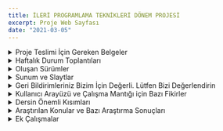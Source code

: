 ```yaml
---
title: İLERİ PROGRAMLAMA TEKNİKLERİ DÖNEM PROJESİ
excerpt: Proje Web Sayfası
date: "2021-03-05"
---
```


<div className="site-4xl-container">

  <details>
    <summary>Proje Teslimi İçin Gereken Belgeler</summary>
    <li>Nihai Ürün (<a
      href="https://jpeg-algorithm.vercel.app/" target="_blank">Sayfaya Git</a>)
    </li>
    <li>Sürüm Kontrol Deposu ve Kaynak Kodlar (<a href="https://github.com/ilkerylmaz/JPEG_algorithm" target="_blank">github
      reposuna git</a>)</li>
    <li>Takım Rehberi (<a href="" target="_blank">pdf</a>)</li>
    <li>Projeye Genel Bakış Dokümanı (<a href="" target="_blank">pdf</a>)</li>
    <li>Zaman Çizelgesi Belgesi (<a
      href="https://drive.google.com/file/d/1IKxAS8hcZ9MjHSBEKSS5YVhc-hqpzvJP/view?usp=sharing" target="_blank">pdf</a>)
    </li>
    <li>Kullanıcı Kılavuzu Dokümanı (<a
      href="" target="_blank">pdf</a>)
    </li>
    <li>Programcı Kılavuzu Dokümanı (<a
      href="" target="_blank">pdf</a>)
    </li>
    <li>Proje Değerlendirme Dokümanı (<a
      href="" target="_blank">pdf</a>)
    </li>
  </details>

</div>

<div className="site-4xl-container">

<details>
  <summary>Haftalık Durum Toplantıları</summary>
  <p>Haftalık Durum Toplantıları
    (<a href="https://www.youtube.com/playlist?list=PLf62ntDK8WLkrjEhzPjJJ2WShpx6SmP3s"
        target="_blank">Tümünü İzle</a>)
  </p>

  <p>Haftalık Durum Toplantısı 1 (19.03.2021) -
    (<a href="https://www.youtube.com/watch?v=jSeorhIIThE"
        target="_blank">izle</a>)
  </p>

  <p>Haftalık Durum Toplantısı 2 (27.03.2021) -
    (<a className="durumt" href="https://www.youtube.com/watch?v=My72eH5JybM"
        target="_blank">izle</a>)
  </p>

  <p>Haftalık Durum Toplantısı 3 (03.04.2021) -
    (<a href="https://www.youtube.com/watch?v=BdOJhUW3lp0"
        target="_blank">izle</a>)
  </p>

  <p>Haftalık Durum Toplantısı 4 (10.04.2021) -
    (<a href="https://www.youtube.com/watch?v=dXjt7DlZtSo"
        target="_blank">izle</a>)
  </p>

  <p>Haftalık Durum Toplantısı 5 (17.04.2021) -
    (<a href="https://www.youtube.com/watch?v=kOSP_4OJUn0"
        target="_blank">izle</a>)
  </p>

  <p>Haftalık Durum Toplantısı 6 (24.04.2021) -
    (<a href="https://www.youtube.com/watch?v=4-GnuoRHMMY"
        target="_blank">izle</a>)
  </p>


  <p>Haftalık Durum Toplantısı 7 (01.05.2021) -
    (<a href="https://www.youtube.com/watch?v=wbo9m9bQrPc"
        target="_blank">izle</a>)
  </p>

  <p>Haftalık Durum Toplantısı 8 (08.05.2021) -
    (<a href="https://www.youtube.com/watch?v=PQhCTZHPX5M"
        target="_blank">izle</a>)
  </p>

  <p>Haftalık Durum Toplantısı 9 (15.05.2021) -
    (<a href="https://www.youtube.com/watch?v=77T_MsWrfcQ"
        target="_blank">izle</a>)
  </p>

  <p> Haftalık Durum Toplantısı 10 (22.05.2021) -
    (<a href="https://youtu.be/TWE37Z2RSDA"
        target="_blank">izle</a>)
  </p>

  <p> Haftalık Durum Toplantısı 11 (29.05.2021) - (izle)
  </p>
</details>

</div>

<div className="site-4xl-container">

  <details>
    <summary>Oluşan Sürümler</summary>
    <li>Versiyon 1 (21.03.2021)
      (<a href="https://jpeg-algorithm-r2hg8snrz-ilkerylmaz.vercel.app/" target="_blank">sayfaya git</a>)
      (<a href="https://github.com/ilkerylmaz/JPEG_algorithm/commit/e9a7f882b999fce87981dbbe72151c1526c6ecdf" target="_blank">kodları incele</a>)
    </li>
    <li>Versiyon 2 (31.03.2021)
      ( <a href="https://jpeg-algorithm-kk7ty5m14-ilkerylmaz.vercel.app/" target="_blank">sayfaya git</a> )
      ( <a href="https://github.com/ilkerylmaz/JPEG_algorithm/commit/d6325762f511c9c9359c52db98493660f38f0b8b" target="_blank">kodları incele</a> )
    </li>
    <li>Versiyon 3 (03.04.20212)
      (<a href="https://jpeg-algorithm-7s6x8y4ni-ilkerylmaz.vercel.app/" target="_blank">sayfaya git</a>)
      (<a href="https://github.com/ilkerylmaz/JPEG_algorithm/commit/950ff925d9c51dea0d0bbd458337aaad43c54e4f" target="_blank">kodları incele</a>)
    </li>
    <li>Versiyon 4 (06.04.2021)
      (<a href="https://jpeg-algorithm-froi4dlrz-ilkerylmaz.vercel.app/" target="_blank">sayfaya git</a>)
      (<a href="https://github.com/ilkerylmaz/JPEG_algorithm/commit/5077291ab6f34169c911cb90d4689fef98c1fa3f" target="_blank">kodları incele</a>)
    </li>
    <li>Versiyon 5 (08.04.2021)
      (<a href="https://jpeg-algorithm-ph6ajaam6-ilkerylmaz.vercel.app/" target="_blank">sayfaya git</a>)
      (<a href="https://github.com/ilkerylmaz/JPEG_algorithm/commit/09783f7aa6d5eabc879b26144981820da9894132" target="_blank">kodları incele</a>)
    </li>
    <li>Versiyon 6 (08.04.2021)
      (<a href="https://jpeg-algorithm-f9dh046ro-ilkerylmaz.vercel.app/" target="_blank">sayfaya git</a>)
      (<a href="https://jpeg-algorithm-f9dh046ro-ilkerylmaz.vercel.app/" target="_blank">kodları incele</a>)
    </li>
    <li>Versiyon 7 (13.04.2021)
      (<a href="https://jpeg-algorithm-ymk0zlj2o-ilkerylmaz.vercel.app/" target="_blank">sayfaya git</a>)
      (<a href="https://github.com/ilkerylmaz/JPEG_algorithm/commit/783b51110a3af3320f10fc452dacb813f9ae5bd9" target="_blank">kodları incele</a>)
    </li>
    <li>Versiyon 8 (14.04.2021)
      (<a href="https://jpeg-algorithm-pfihfce9v-ilkerylmaz.vercel.app/" target="_blank">sayfaya git</a>)
      (<a href="https://github.com/ilkerylmaz/JPEG_algorithm/commit/090b0b768e7d45c3b9f5c2a6f91d5ae3fd820b54" target="_blank">kodları incele</a>)
    </li>
    <li>Versiyon 9 (15.04.2021)
      (<a href="https://jpeg-algorithm-hh1o12ubo-ilkerylmaz.vercel.app/" target="_blank">sayfaya git</a>)
      (<a href="https://github.com/ilkerylmaz/JPEG_algorithm/commit/ba184881ef9ea365f200a2d862167b0d7f5682a2" target="_blank">kodları incele</a>)
    </li>
    <li>Versiyon 10 (23.04.2021)
      (<a href="https://jpeg-algorithm-2ghrp9829-ilkerylmaz.vercel.app/" target="_blank">sayfaya git</a>)
      (<a href="https://github.com/ilkerylmaz/JPEG_algorithm/commit/3c213a8c7215b3d5cbf749f7b21982580ad13271" target="_blank">kodları incele</a>)
    </li>
    <li>Versiyon 11 (25.04.2021)
      (<a href="https://jpeg-algorithm-k2j9emjhv-ilkerylmaz.vercel.app/" target="_blank">sayfaya git</a>)
      (<a href="https://github.com/ilkerylmaz/JPEG_algorithm/commit/52b8bbba621c441288af3f0475ff3a1142564364" target="_blank">kodları incele</a>)
    </li>
    <li>Versiyon 12 (27.04.2021)
      (<a href="https://jpeg-algorithm-30l5g92zd-ilkerylmaz.vercel.app/" target="_blank">sayfaya git</a>)
      (<a href="https://github.com/ilkerylmaz/JPEG_algorithm/commit/00917b973aec6ba4467cce39ee51609516a6a680" target="_blank">kodları incele</a>)
    </li>
    <li>Versiyon 13 (27.04.2021)
      (<a href="https://jpeg-algorithm-ie7orfkuy-ilkerylmaz.vercel.app/" target="_blank">sayfaya git</a>)
      (<a href="https://github.com/ilkerylmaz/JPEG_algorithm/commit/c46232242a69de71edd9e7381e713abf3aa93e8b" target="_blank">kodları incele</a>)
    </li>
    <li>Versiyon 14 (28.04.2021)
      (<a href="https://jpeg-algorithm-q7oh7vjoo-ilkerylmaz.vercel.app/" target="_blank">sayfaya git</a>)
      (<a href="https://github.com/ilkerylmaz/JPEG_algorithm/commit/87a03cb234ed21acecab7a0e35102b34e3961d52" target="_blank">kodları incele</a>)
    </li>
    <li>Versiyon 15 (28.04.2021)
      (<a href="https://jpeg-algorithm-5d2tgldkd-ilkerylmaz.vercel.app/" target="_blank">sayfaya git</a>)
      (<a href="https://github.com/ilkerylmaz/JPEG_algorithm/commit/8a37bc6737d4ff31dd20671827711dd3a20ea5a2" target="_blank">kodları incele</a>)
    </li>
    <li>Versiyon 16 (29.04.2021)
      (<a href="https://jpeg-algorithm-n3xi0ce2o-ilkerylmaz.vercel.app/" target="_blank">sayfaya git</a>)
      (<a href="https://github.com/ilkerylmaz/JPEG_algorithm/commit/7a05f77239918b20d2d3bc6102a25d0af4fb4550" target="_blank">kodları incele</a>)
    </li>
    <li>Versiyon 17 (30.04.2021)
      (<a href="https://jpeg-algorithm-idmkbua99-ilkerylmaz.vercel.app/" target="_blank">sayfaya git</a>)
      (<a href="https://github.com/ilkerylmaz/JPEG_algorithm/commit/bcbeffc81632373b7509586dd6f3bfe84a68198e" target="_blank">kodları incele</a>)
    </li>
    <li>Versiyon 18 (30.04.2021)
      (<a href="https://jpeg-algorithm-1s5e1gaxf-ilkerylmaz.vercel.app/" target="_blank">sayfaya git</a>)
      (<a href="https://github.com/ilkerylmaz/JPEG_algorithm/commit/a58db0dcb446199f1cf9dafd000830b308b061dd" target="_blank">kodları incele</a>)
    </li>
    <li>Versiyon 19 (30.04.2021)
      (<a href="https://jpeg-algorithm-837ga7uqc-ilkerylmaz.vercel.app/" target="_blank">sayfaya git</a>)
      (<a href="https://github.com/ilkerylmaz/JPEG_algorithm/commit/0007dcfa16dfd8f010b2cc184352801c05214539" target="_blank">kodları incele</a>)
    </li>
    <li>Versiyon 20 (30.04.2021)
      (<a href="https://jpeg-algorithm-kxg7ruik0-ilkerylmaz.vercel.app/" target="_blank">sayfaya git</a>)
      (<a href="https://github.com/ilkerylmaz/JPEG_algorithm/commit/0ff9061fd9422b89e4435da15d87de92edb3ebe8" target="_blank">kodları incele</a>)
    </li>
    <li>Versiyon 21 (30.04.2021)
      (<a href="https://jpeg-algorithm-git6mu3bs-ilkerylmaz.vercel.app/" target="_blank">sayfaya git</a>)
      (<a href="https://github.com/ilkerylmaz/JPEG_algorithm/commit/0ff9061fd9422b89e4435da15d87de92edb3ebe8" target="_blank">kodları incele</a>)
    </li>
    <li>Versiyon 22 (06.05.2021)
      (<a href="https://jpeg-algorithm-oas3abl2s-ilkerylmaz.vercel.app/" target="_blank">sayfaya git</a>)
      (<a href="https://github.com/ilkerylmaz/JPEG_algorithm/commit/c32ff2e34585e6a90341049ab981c7745ce24978" target="_blank">kodları incele</a>)
    </li>
    <li>Versiyon 23 (06.05.2021)
      (<a href="https://jpeg-algorithm-62o2y1sch-ilkerylmaz.vercel.app/" target="_blank">sayfaya git</a>)
      (<a href="https://github.com/ilkerylmaz/JPEG_algorithm/commit/67c1f79513f100bd30900e176c7ea5065de8305e" target="_blank">kodları incele</a>)
    </li>
    <li>Versiyon 24 (09.05.2021)
      (<a href="https://jpeg-algorithm-ezp07kzex-ilkerylmaz.vercel.app/" target="_blank">sayfaya git</a>)
      (<a href="https://github.com/ilkerylmaz/JPEG_algorithm/commit/180ea9f59c7a5a52953844625a9c6eafa345c983" target="_blank">kodları incele</a>)
    </li>
    <li>Versiyon 25 (10.05.2021)
      (<a href="https://jpeg-algorithm-qqff5nzw2-ilkerylmaz.vercel.app/" target="_blank">sayfaya git</a>)
      (<a href="https://github.com/ilkerylmaz/JPEG_algorithm/commit/64394e1a80e09b9a522f16c0008d3e0b42980cbf" target="_blank">kodları incele</a>)
    </li>
    <li>Versiyon 26 (10.05.2021)
      (<a href="https://jpeg-algorithm-qjqxh7f0m-ilkerylmaz.vercel.app/" target="_blank">sayfaya git</a>)
      (<a href="https://github.com/ilkerylmaz/JPEG_algorithm/commit/470dc3acf1b7cc1d383c06de0c930f289386c4f7" target="_blank">kodları incele</a>)
    </li>
    <li>Versiyon 27 (11.05.2021)
      (<a href="https://jpeg-algorithm-ak38fbbd1-ilkerylmaz.vercel.app/" target="_blank">sayfaya git</a>)
      (<a href="https://github.com/ilkerylmaz/JPEG_algorithm/commit/83b50b31c6e29cd403043e96dc5561b22853ebac" target="_blank">kodları incele</a>)
    </li>
    <li>Versiyon 28 (11.05.2021)
      (<a href="https://jpeg-algorithm-kpzqh8tkm-ilkerylmaz.vercel.app/" target="_blank">sayfaya git</a>)
      (<a href="https://github.com/ilkerylmaz/JPEG_algorithm/commit/eda68061e556ef55703a87fec25b77d4f6ef5fa0" target="_blank">kodları incele</a>)
    </li>
    <li>Versiyon 29 (11.05.2021)
      (<a href="https://jpeg-algorithm-7grsb80mv-ilkerylmaz.vercel.app/" target="_blank">sayfaya git</a>)
      (<a href="https://github.com/ilkerylmaz/JPEG_algorithm/commit/3bd5c7ada8f1445042b31b9ab6cdfb79591e267a" target="_blank">kodları incele</a>)
    </li>
    <li>Versiyon 10 (11.05.2021)
      (<a href="https://jpeg-algorithm-2xw8kwaa9-ilkerylmaz.vercel.app/" target="_blank">sayfaya git</a>)
      (<a href="https://github.com/ilkerylmaz/JPEG_algorithm/commit/ea9d2353fe010d9fa304a363502fa817beccd2fc" target="_blank">kodları incele</a>)
    </li>
    <li>Versiyon 31 (11.05.2021)
      (<a href="https://jpeg-algorithm-nj4wdm2rh-ilkerylmaz.vercel.app/" target="_blank">sayfaya git</a>)
      (<a href="https://github.com/ilkerylmaz/JPEG_algorithm/commit/b9496a2c1a81c39127292854d7921913caaa78c8" target="_blank">kodları incele</a>)
    </li>
    <li>Versiyon 32 (12.05.2021)
      (<a href="https://jpeg-algorithm-igi9ptb4d-ilkerylmaz.vercel.app/" target="_blank">sayfaya git</a>)
      (<a href="https://github.com/ilkerylmaz/JPEG_algorithm/commit/8d724854881febb1ea511e1c1bbb2ded050a814a" target="_blank">kodları incele</a>)
    </li>
    <li>Versiyon 33 (14.05.2021)
      (<a href="https://jpeg-algorithm-crb2patpr-ilkerylmaz.vercel.app/" target="_blank">sayfaya git</a>)
      (<a href="https://github.com/ilkerylmaz/JPEG_algorithm/commit/e6dd6591589c49aa6444b30b9c22ae5f5fa5dff6" target="_blank">kodları incele</a>)
    </li>
    <li>Versiyon 34 (14.05.2021)
      (<a href="https://jpeg-algorithm-plmqnjfj9-ilkerylmaz.vercel.app/" target="_blank">sayfaya git</a>)
      (<a href="https://github.com/ilkerylmaz/JPEG_algorithm/commit/9a5aab4f8f2934c3f66cb28a3d29c0a7616141ab" target="_blank">kodları incele</a>)
    </li>
    <li>Versiyon 35 (15.05.2021)
      (<a href="https://jpeg-algorithm-ihvr2dzbd-ilkerylmaz.vercel.app/" target="_blank">sayfaya git</a>)
      (<a href="https://github.com/ilkerylmaz/JPEG_algorithm/commit/94a8444e570a3e07cbceb36a6ae0816d20211faa" target="_blank">kodları incele</a>)
    </li>
    <li>Versiyon 36 (15.05.2021)
      (<a href="https://jpeg-algorithm-9wp5rzczk-ilkerylmaz.vercel.app/" target="_blank">sayfaya git</a>)
      (<a href="https://github.com/ilkerylmaz/JPEG_algorithm/commit/7c92dcc8ccd9b64c80bcc78a301c66588b8b4571" target="_blank">kodları incele</a>)
    </li>
    <li>Versiyon 37 (16.05.2021)
      (<a href="https://jpeg-algorithm-emkeqii7z-ilkerylmaz.vercel.app/" target="_blank">sayfaya git</a>)
      (<a href="https://github.com/ilkerylmaz/JPEG_algorithm/commit/a7b155faca661856d8d3b70b609af48efc43111e" target="_blank">kodları incele</a>)
    </li>
    <li>Versiyon 38 (16.05.2021)
      (<a href="https://jpeg-algorithm-98jkgfy8v-ilkerylmaz.vercel.app/" target="_blank">sayfaya git</a>)
      (<a href="https://github.com/ilkerylmaz/JPEG_algorithm/commit/1795c6a41536c16d6ffc72adc22075a3b1f274a7" target="_blank">kodları incele</a>)
    </li>
    <li>Versiyon 39 (16.05.2021)
      (<a href="https://jpeg-algorithm-410wuel5u-ilkerylmaz.vercel.app/" target="_blank">sayfaya git</a>)
      (<a href="https://github.com/ilkerylmaz/JPEG_algorithm/commit/68ddb84558ee1dab80ef8ddb1cc2f7570bd3f253" target="_blank">kodları incele</a>)
    </li>
    <li>Versiyon 40 (17.05.2021)
      (<a href="https://jpeg-algorithm-e5b39ewd2-ilkerylmaz.vercel.app/" target="_blank">sayfaya git</a>)
      (<a href="https://github.com/ilkerylmaz/JPEG_algorithm/commit/a11fb4230873483125718df4e2f38e67e989dfd0" target="_blank">kodları incele</a>)
    </li>
    <li>Versiyon 41 (17.05.2021)
      (<a href="https://jpeg-algorithm-6qbfqag92-ilkerylmaz.vercel.app/" target="_blank">sayfaya git</a>)
      (<a href="https://github.com/ilkerylmaz/JPEG_algorithm/commit/305f7711e0ff0231cedfee473d4b6d63d9c807e3" target="_blank">kodları incele</a>)
    </li>
    <li>Versiyon 42 (19.05.2021)
      (<a href="https://jpeg-algorithm-9kd60sss8-ilkerylmaz.vercel.app/" target="_blank">sayfaya git</a>)
      (<a href="https://github.com/ilkerylmaz/JPEG_algorithm/commit/4728ae2c2b544088d3cec0622659c7940745b01d" target="_blank">kodları incele</a>)
    </li>
    <li>Versiyon 43 (19.05.2021)
      (<a href="https://jpeg-algorithm-kbxfk5k6f-ilkerylmaz.vercel.app/" target="_blank">sayfaya git</a>)
      (<a href="https://github.com/ilkerylmaz/JPEG_algorithm/commit/ba66ea882f6d77a2ea7f5ae71bef6eefea108b75" target="_blank">kodları incele</a>)
    </li>
    <li>Versiyon 44 (19.04.2021)
      (<a href="https://jpeg-algorithm-4ypieoesh-ilkerylmaz.vercel.app/" target="_blank">sayfaya git</a>)
      (<a href="https://github.com/ilkerylmaz/JPEG_algorithm/commit/7f19b9af3b9212f06ccef1074acee3bf6fca273b" target="_blank">kodları incele</a>)
    </li>
    <li>Versiyon 45 (20.05.2021)
      (<a href="https://jpeg-algorithm-f9bba4rkj-ilkerylmaz.vercel.app/" target="_blank">sayfaya git</a>)
      (<a href="https://github.com/ilkerylmaz/JPEG_algorithm/commit/a0133a67e20d4b158310b24262aa2c3ceb795b77" target="_blank">kodları incele</a>)
    </li>
    <li>Versiyon 46 (20.05.2021)
      (<a href="https://jpeg-algorithm-glrya50j2-ilkerylmaz.vercel.app/" target="_blank">sayfaya git</a>)
      (<a href="https://github.com/ilkerylmaz/JPEG_algorithm/commit/b0354665e9f3c1f891077add66bd05f1dfffb1a0" target="_blank">kodları incele</a>)
    </li>
    <li>Versiyon 47 (20.05.2021)
      (<a href="https://jpeg-algorithm-28nkf47im-ilkerylmaz.vercel.app/" target="_blank">sayfaya git</a>)
      (<a href="https://github.com/ilkerylmaz/JPEG_algorithm/commit/9f89140278b0796b86ee03b872e48b6696b42a25" target="_blank">kodları incele</a>)
    </li>
    <li>Versiyon 48 (20.05.2021)
      (<a href="https://jpeg-algorithm-jbw1r2oau-ilkerylmaz.vercel.app/" target="_blank">sayfaya git</a>)
      (<a href="https://github.com/ilkerylmaz/JPEG_algorithm/commit/c0a57c9e4626a9e39aa75ab0fe35da367f786178" target="_blank">kodları incele</a>)
    </li>
    <li>Versiyon 49 (20.05.2021)
      (<a href="https://jpeg-algorithm-oxem9ffzm-ilkerylmaz.vercel.app/" target="_blank">sayfaya git</a>)
      (<a href="https://github.com/ilkerylmaz/JPEG_algorithm/commit/dfab4f8a10d54d434a8beceb8654f84b3d40e380" target="_blank">kodları incele</a>)
    </li>
    <li>Versiyon 50 (21.05.2021)
      (<a href="https://jpeg-algorithm-lb3r01sru-ilkerylmaz.vercel.app/#/home" target="_blank">sayfaya git</a>)
      (<a href="https://github.com/ilkerylmaz/JPEG_algorithm/commit/a14b88862f17661d043fe2c46666151008d81c23" target="_blank">kodları incele</a>)
    </li>
    <li>Versiyon 51 (21.05.2021)
      (<a href="https://jpeg-algorithm-er8bj8j6u-ilkerylmaz.vercel.app/" target="_blank">sayfaya git</a>)
      (<a href="https://github.com/ilkerylmaz/JPEG_algorithm/commit/db7a22dc4affd4ff04199f512012e7adfacc7a4f" target="_blank">kodları incele</a>)
    </li>
    <li>Versiyon 52 (21.05.2021)
      (<a href="https://jpeg-algorithm-24efqr9qn-ilkerylmaz.vercel.app/#/home" target="_blank">sayfaya git</a>)
      (<a href="https://github.com/ilkerylmaz/JPEG_algorithm/commit/48b7623c837c876a45f8e8cac50595eb35b13680" target="_blank">kodları incele</a>)
    </li>
    <li>Versiyon 53 (21.05.2021)
      (<a href="https://jpeg-algorithm-2ebld1k01-ilkerylmaz.vercel.app/" target="_blank">sayfaya git</a>)
      (<a href="https://github.com/ilkerylmaz/JPEG_algorithm/commit/7ed3a9976d1f247ae7462b0e1ecc4fe0760219c3" target="_blank">kodları incele</a>)
    </li>
    <li>Versiyon 54 (22.05.2021)
      (<a href="https://jpeg-algorithm-jc5jtmy1v-ilkerylmaz.vercel.app/home" target="_blank">sayfaya git</a>)
      (<a href="https://github.com/ilkerylmaz/JPEG_algorithm/commit/4bee34e9ec8ec8361b33d9546bb57c79b295c533" target="_blank">kodları incele</a>)
    </li>
    <li>Versiyon 55 ()
      {/*(<a href="" target="_blank">sayfaya git</a>)
    (<a href="" target="_blank">kodları incele</a>)*/}
    </li>

  </details>

</div>

<div className="site-4xl-container">

  <details>
    <summary>Sunum ve Slaytlar</summary>
  </details>

</div>

<div className="site-4xl-container">

  <details>
    <summary>Geri Bildirimleriniz Bizim İçin Değerli. Lütfen Bizi Değerlendirin</summary>
    <iframe
      src="https://docs.google.com/forms/d/e/1FAIpQLSeQCZnexpJ17atO4utrcwYDni7LyOmRfzGB6cAA0nHUsRMl6A/viewform?embedded=true"
      width="400" height="1569" frameborder="0" marginheight="0" marginwidth="50" marginHeight="50">Yükleniyor…</iframe>

  </details>





</div>

<div className="site-4xl-container">
  <details>
    <summary>Kullanıcı Arayüzü ve Çalışma Mantığı için Bazı Fikirler</summary>
    <p>Kullanıcı Arayüzü ve Çalışma Mantığı için Bazı Fikirler (<a href="https://www.notion.so/Kullan-c-Aray-z-ve-bunun-al-ma-mant-i-in-baz-fikirler-23a78b47544941959498fcd0a15f0d62" target="_blank">sayfaya git</a>)</p>
  </details>
</div>

<div className="site-4xl-container">
  <details>
    <summary>Dersin Önemli Kısımları</summary>
    <p>Dersin Önemli Kısımları (<a href="https://www.notion.so/Dersin-nemli-k-s-mlar-e73c8ee02e63439983c5f527583957ec" target="_blank">sayfaya git</a>)</p>
  </details>
</div>

<div className="site-4xl-container">
  <details>
    <summary>Araştırılan Konular ve Bazı Araştırma Sonuçları</summary>
    <p> Araştırılan Konular ve Bazı Araştırma Sonuçları (<a href="https://www.notion.so/Cevaplanmas-Gereken-Sorular-ve-Ara-t-r-lan-Gereken-Konular-ve-Kaynaklar-GENEL-166b1e3720de43b6807dd7095b6a8fbf" target="_blank">sayfaya git</a>)</p>

  </details>
</div>

<div className="site-4xl-container">
  <details>
    <summary>Ek Çalışmalar</summary>
    <details>
      <summary>Yotube Video Kapak Tasarımları (görüntülemek için buraya tıklayınız)</summary>
      <img src="/kapak-tasarım.png"/>
      <img src="/kapak-tasarım-part-1.png"/>
      <img src="/kapak-tasarım-part-3.png"/>
      <img src="/kapak-tasarım-part-4.png"/>
      <img src="/kapak-tasarım-part-5.png"/>
      <img src="/kapak-tasarım-part-6.png"/>
      <img src="/kapak-tasarım-part-7.png"/>
      <img src="/kapak-tasarım-part-8.png"/>
      <img src="/kapak-tasarım-part-9.png"/>
      <img src="/kapak-tasarım-part-10.png"/>
      <img src="/kapak-tasarım-part-11.png"/>
    </details>
  </details>
</div>
